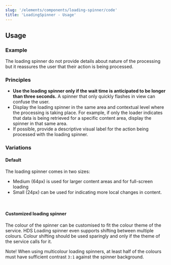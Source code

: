 ```yaml
---
slug: '/elements/components/loading-spinner/code'
title: 'LoadingSpinner - Usage'
---
```



## Usage

### Example

<PlaygroundPreview>
  <LoadingSpinner />
</PlaygroundPreview>

The loading spinner do not provide details about nature of the processing but it reassures the user that their action is being processed.

### Principles

- **Use the loading spinner only if the wait time is anticipated to be longer than three seconds.** A spinner that only quickly flashes in view can confuse the user.
- Display the loading spinner in the same area and contextual level where the processing is taking place. For example, if only the loader indicates that data is being retrieved for a specific content area, display the spinner in that same area.
- If possible, provide a descriptive visual label for the action being processed with the loading spinner.

### Variations

#### Default

The loading spinner comes in two sizes:

- Medium (64px) is used for larger content areas and for full-screen loading
- Small (24px) can be used for indicating more local changes in content.

<PlaygroundPreview>
  <LoadingSpinner />
  <br />
  <LoadingSpinner small />
</PlaygroundPreview>

#### Customized loading spinner

The colour of the spinner can be customised to fit the colour theme of the service. HDS Loading spinner even supports shifting between multiple colours. Colour shifting should be used sparingly and only if the theme of the service calls for it.

Note! When using multicolour loading spinners, at least half of the colours must have sufficient contrast `3:1` against the spinner background.

<PlaygroundPreview>
  <LoadingSpinner
    theme={{
      '--spinner-color': 'var(--color-tram)',
    }}
  />
  <br />
  <LoadingSpinner
    multicolor
    theme={{
      '--spinner-color-stage1': 'var(--color-coat-of-arms)',
      '--spinner-color-stage2': 'var(--color-tram)',
      '--spinner-color-stage3': 'var(--color-metro)',
    }}
  />
</PlaygroundPreview>

